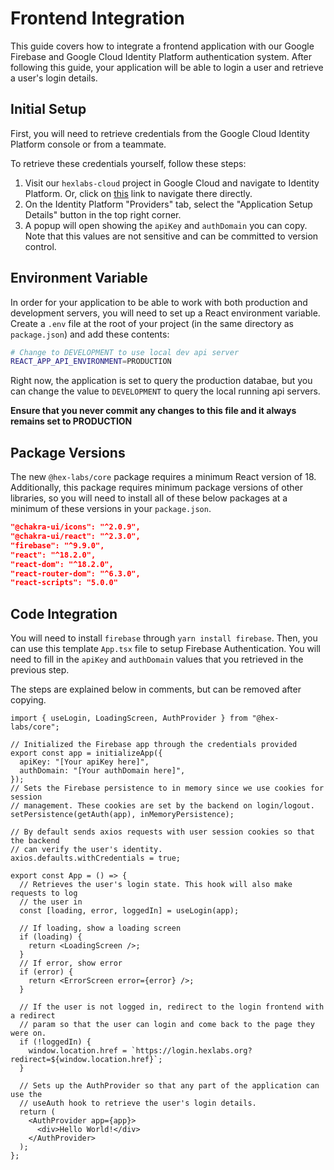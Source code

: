 <Meta title="Frontend Integration" />

# Frontend Integration

This guide covers how to integrate a frontend application with our Google Firebase
and Google Cloud Identity Platform authentication system. After following this guide,
your application will be able to login a user and retrieve a user's login details.

## Initial Setup

First, you will need to retrieve credentials from the Google Cloud Identity
Platform console or from a teammate.

To retrieve these credentials yourself, follow these steps:

1. Visit our `hexlabs-cloud` project in Google Cloud and navigate to Identity Platform.
   Or, click on [this](https://console.cloud.google.com/customer-identity/providers?authuser=1&project=hexlabs-cloud)
   link to navigate there directly.
2. On the Identity Platform "Providers" tab, select the "Application Setup Details"
   button in the top right corner.
3. A popup will open showing the `apiKey` and `authDomain` you can copy. Note that
   this values are not sensitive and can be committed to version control.

## Environment Variable

In order for your application to be able to work with both production and development
servers, you will need to set up a React environment variable. Create a `.env` file at
the root of your project (in the same directory as `package.json`) and add these contents:

```bash
# Change to DEVELOPMENT to use local dev api server
REACT_APP_API_ENVIRONMENT=PRODUCTION
```

Right now, the application is set to query the production databae, but you can change the
value to `DEVELOPMENT` to query the local running api servers.

**Ensure that you never commit any changes to this file and it always remains set to PRODUCTION**

## Package Versions

The new `@hex-labs/core` package requires a minimum React version of 18. Additionally, this package
requires minimum package versions of other libraries, so you will need to install all of these
below packages at a minimum of these versions in your `package.json`.

```json
"@chakra-ui/icons": "^2.0.9",
"@chakra-ui/react": "^2.3.0",
"firebase": "^9.9.0",
"react": "^18.2.0",
"react-dom": "^18.2.0",
"react-router-dom": "^6.3.0",
"react-scripts": "5.0.0"
```

## Code Integration

You will need to install `firebase` through `yarn install firebase`. Then,
you can use this template `App.tsx` file to setup Firebase Authentication. You will
need to fill in the `apiKey` and `authDomain` values that you retrieved in the
previous step.

The steps are explained below in comments, but can be removed after copying.

```tsx
import { useLogin, LoadingScreen, AuthProvider } from "@hex-labs/core";

// Initialized the Firebase app through the credentials provided
export const app = initializeApp({
  apiKey: "[Your apiKey here]",
  authDomain: "[Your authDomain here]",
});
// Sets the Firebase persistence to in memory since we use cookies for session
// management. These cookies are set by the backend on login/logout.
setPersistence(getAuth(app), inMemoryPersistence);

// By default sends axios requests with user session cookies so that the backend
// can verify the user's identity.
axios.defaults.withCredentials = true;

export const App = () => {
  // Retrieves the user's login state. This hook will also make requests to log
  // the user in
  const [loading, error, loggedIn] = useLogin(app);

  // If loading, show a loading screen
  if (loading) {
    return <LoadingScreen />;
  }
  // If error, show error
  if (error) {
    return <ErrorScreen error={error} />;
  }

  // If the user is not logged in, redirect to the login frontend with a redirect
  // param so that the user can login and come back to the page they were on.
  if (!loggedIn) {
    window.location.href = `https://login.hexlabs.org?redirect=${window.location.href}`;
  }

  // Sets up the AuthProvider so that any part of the application can use the
  // useAuth hook to retrieve the user's login details.
  return (
    <AuthProvider app={app}>
      <div>Hello World!</div>
    </AuthProvider>
  );
};
```
